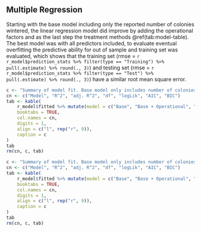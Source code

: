 ## Multiple Regression



Starting with the base model including only the reported number of colonies wintered, the linear regression model did improve by adding the operational factors and as the last step the treatment methods \@ref(tab:model-table). The best model was with all predictors included, to evaluate eventual overfitting the predictive ability for out of sample and training set was evaluated, which shows that the training set (rmse = `r r_model$prediction_stats %>% filter(type == "Training") %>% pull(.estimate) %>% round(., 3)`) and testing set (rmse = `r r_model$prediction_stats %>% filter(type == "Test") %>% pull(.estimate) %>% round(., 3)`) have a similar root mean square error.


```r
c <- "Summary of model fit. Base model only includes number of colonies wintered, operational the two questions migratory beekeeper and certified organic beekeeper. The eleven treatment methods are binary encoded, excluded is drone brood removal."
cn <- c("Model", "R^2", "adj. R^2", "df", "logLik", "AIC", "BIC")
tab <- kable(
    r_model$fitted %>% mutate(model = c("Base", "Base + Operational", "Base + Operational + Treatment")) %>% select(model, r.squared, adj.r.squared, df:BIC),
    booktabs = TRUE,
    col.names = cn,
    digits = 1,
    align = c("l", rep("r", 9)),
    caption = c
)
tab
rm(cn, c, tab)
```

```r
c <- "Summary of model fit. Base model only includes number of colonies wintered, operational the two questions migratory beekeeper and certified organic beekeeper. The eleven treatment methods are binary encoded, excluded is drone brood removal."
cn <- c("Model", "R^2", "adj. R^2", "df", "logLik", "AIC", "BIC")
tab <- kable(
    r_model$fitted %>% mutate(model = c("Base", "Base + Operational", "Base + Operational + Treatment")) %>% select(model, r.squared, adj.r.squared, df:BIC),
    booktabs = TRUE,
    col.names = cn,
    digits = 1,
    align = c("l", rep("r", 9)),
    caption = c
)
tab
rm(cn, c, tab)
```